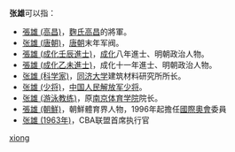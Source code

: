 '''张雄'''可以指：
* [[張雄_(高昌)|張雄 (高昌)]]，[[麴氏高昌|麴氏高昌]]的將軍。
* [[张雄_(唐朝)|张雄 (唐朝)]]，[[唐朝|唐朝]]末年军阀。
* [[張雄_(成化壬辰進士)|張雄 (成化壬辰進士)]]，[[成化|成化]]八年進士、明朝政治人物。
* [[張雄_(成化乙未進士)|張雄 (成化乙未進士)]]，成化十一年進士、明朝政治人物。
* [[张雄_(科学家)|张雄 (科学家)]]，[[同济大学|同济大学]]建筑材料研究所所长。
* [[张雄_(少将)|张雄 (少将)]]，[[中国人民解放军少将|中国人民解放军少将]]。
* [[张雄_(游泳教练)|张雄 (游泳教练)]]，原[[南京体育学院|南京体育学院]]院长。
* [[張雄_(朝鮮)|張雄 (朝鮮)]]，朝鮮體育界人物，1996年起擔任[[國際奧會|國際奧會]]委員
* [[张雄_(1963年)|张雄 (1963年)]]，CBA联盟首席执行官

{{disambig}}
[[Category:二字张姓人名消歧义|xiong]]